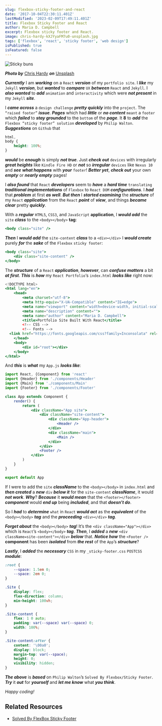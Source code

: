 ```yaml
---
slug: flexbox-sticky-footer-and-react
date: '2017-10-04T22:30:11.401Z'
lastModified: '2023-02-09T17:49:11.401Z'
title: Flexbox Sticky Footer and React
author: Maria D. Campbell
excerpt: Flexbox sticky footer and React.
image: chris-hardy-kXJYyaFM7u0-unsplash.jpg
tags: ['flexbox', 'react', 'sticky footer', 'web design']
isPublished: true
isFeatured: false
---
```


![Sticky buns](chris-hardy-kXJYyaFM7u0-unsplash.jpg)

***Photo by*** [Chris Hardy](https://unsplash.com/@chrishardyphotography) ***on*** [Unsplash](https://unsplash.com/photos/kXJYyaFM7u0)

***Currently*** I am ***working*** on a `React` **_version_** of my `portfolio site`. I
***like*** my `Jekyll` **_version_**, but ***wanted*** to ***compare*** `UX` **_between_**
`React` and `Jekyll`. I ***also wanted*** to **_add_** `animation` and
`interactivity` which were ***not present*** in my `Jekyll` ***site***.

I ***came across*** a `design challenge` ***pretty quickly*** into the `project`. The
`“raised footer”` ***issue***. ***Pages*** which had ***little*** or ***no content*** `meant` a `footer` which ***failed*** to ***stay grounded*** to the `bottom` of the ***page***. It **8** to ***add*** the `Flexbox “sticky footer” solution` **_developed_** by `Philip Walton`.
***Suggestions*** on `Github` that

```css
html,
body {
    height: 100%;
}
```

***would*** be ***enough*** is simply ***not true***. Just ***check out*** `devices` with irregularly
***great heights*** like `Kindle Fire HD` or ***not*** so ***irregular*** `devices` like `Nexus 10` and ***see*** ***what happens*** with ***your*** `footer`! ***Better yet***, ***check out*** your own ***empty*** or ***nearly empty*** pages!

I ***also found*** that `React` ***developers*** seem to ***have*** a ***hard time*** `translating`
**_traditional implementations_** of `Flexbox` to `React DOM` **_configurations_**. I ***had*** that ***problem*** at first ***as well***. ***But then*** I ***started examining*** the **_structure_** of my `React` ***application*** from the `React` ***point*** of ***view***, and things ***became clear*** pretty ***quickly***.

With a **_regular_** `HTML5`, `CSS3`, and `JavaScript` **application**, I ***would add*** the `site` ***class*** to the `<body></body>` **tag**:

```jsx
<body class="site" />
```

***Then*** I ***would add*** the `site-content` ***class*** to a `<div></div>` I ***would create***
purely ***for*** the ***sake*** of the `Flexbox` `sticky footer`:

```jsx
<body class="site">
    <div class="site-content" />
</body>
```

The ***structure*** of a `React` ***application***, ***however***, can ***confuse matters*** a bit ***at first***. ***This*** is ***how*** my `React Portfolio`‘s `index.html` ***looks like*** right now:

```jsx
<!DOCTYPE html>
<html lang="en">
    <head>
        <meta charset="utf-8">
        <meta http-equiv="X-UA-Compatible" content="IE=edge">
        <meta name="viewport" content="width=device-width, initial-scale=1">
        <meta name="description" content="">
        <meta name="author" content="Maria D. Campbell">
        <title>Portfolio Site Built With React</title>
        <!-- CSS -->
        <!-- Fonts -->
  <link href="https://fonts.googleapis.com/css?family=Inconsolata" rel="stylesheet">
    </head>
    <body>
        <div id="root"></div>
    </body>
</html>
```

And ***this*** is ***what*** my `App.js` ***looks like***:

```jsx
import React, {Component} from 'react'
import {Header} from './components/Header'
import {Main} from './components/Main'
import {Footer} from './components/Footer'

class App extends Component {
    render() {
        return (
            <div className="App site">
                <div className="site-content">
                    <div className="App-header">
                        <Header />
                    </div>
                    <div className="main">
                        <Main />
                    </div>
                </div>
                <Footer />
            </div>
        )
    }
}

export default App
```

If I were to add the `site` ***className*** to the `<body></body>` in `index.html` and
***then created*** a ***new*** `div` ***below it*** for the `site-content` ***className***, it would ***not work***. ***Why***? ***Because*** it ***would mean*** that the `<footer></footer>` ***component*** would ***end up*** being ***included***, and that ***doesn’t do***.

So I ***had*** to ***determine*** `what` in `React` ***would act*** as the ***equivalent*** of the
`<body></body>` ***tag*** and the ***proceeding*** `<div></div>` ***tag***.

***Forget about*** the `<body></body>` ***tag***! It’s the `<div className="App"></div>`
which is `React`’s `<body></body>` ***tag***. **_Then_**, I ***added*** a ***new***
`<div className=site-content"></div>` ***below*** that. ***Notice how*** the `<Footer />`
**component** has been **_isolated_** from ***the rest*** of the `App`’s ***structure***?

***Lastly***, I ***added*** the ***necessary*** `CSS` in my `_sticky-footer.css` `POSTCSS`
***module***:

```css
:root {
    --space: 1.5em 0;
    --space: 2em 0;
}

.Site {
    display: flex;
    flex-direction: column;
    min-height: 100vh;
}

.Site-content {
    flex: 1 0 auto;
    padding: var(--space) var(--space) 0;
    width: 100%;
}

.Site-content:after {
    content: '\00a0';
    display: block;
    margin-top: var(--space);
    height: 0;
    visibility: hidden;
}
```

***The above*** is ***based*** on `Philip Walton`’s `Solved By Flexbox/Sticky Footer`. ***Try*** it
***out*** for ***yourself*** and ***let me know*** what ***you think***.

*Happy coding!*

## Related Resources

- [Solved By FlexBox Sticky Footer](https://philipwalton.github.io/solved-by-flexbox/demos/sticky-footer/)
